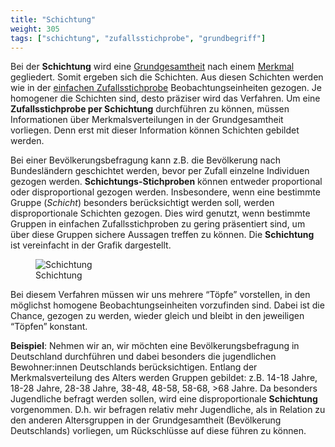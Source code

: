 ```yaml
---
title: "Schichtung"
weight: 305
tags: ["schichtung", "zufallsstichprobe", "grundbegriff"]
---
```


Bei der **Schichtung** wird eine [Grundgesamtheit](../../grundgesamtheit/index.html) nach einem [Merkmal](../../glossar/merkmal/index.html) gegliedert. Somit ergeben sich die Schichten. Aus diesen Schichten werden wie in der [einfachen Zufallsstichprobe](../../glossar/einfachezufallsauswahl/index.html) Beobachtungseinheiten gezogen. Je homogener die Schichten sind, desto präziser wird das Verfahren. Um eine **Zufallsstichprobe per Schichtung** durchführen zu können, müssen Informationen über Merkmalsverteilungen in der Grundgesamtheit vorliegen. Denn erst mit dieser Information können Schichten gebildet werden.

Bei einer Bevölkerungsbefragung kann z.B. die Bevölkerung nach Bundesländern geschichtet werden, bevor per Zufall einzelne Individuen gezogen werden. **Schichtungs-Stichproben** können entweder proportional oder disproportional gezogen werden. Insbesondere, wenn eine bestimmte Gruppe (*Schicht*) besonders berücksichtigt werden soll, werden disproportionale Schichten gezogen. Dies wird genutzt, wenn bestimmte Gruppen in einfachen Zufallsstichproben zu gering präsentiert sind, um über diese Gruppen sichere Aussagen treffen zu können. Die **Schichtung** ist vereinfacht in der Grafik dargestellt.

![Schichtung](../images/schichtung.png)

Bei diesem Verfahren müssen wir uns mehrere "Töpfe" vorstellen, in den möglichst homogene Beobachtungseinheiten vorzufinden sind. Dabei ist die Chance, gezogen zu werden, wieder gleich und bleibt in den jeweiligen "Töpfen" konstant.

**Beispiel**:
Nehmen wir an, wir möchten eine Bevölkerungsbefragung in Deutschland durchführen und dabei besonders die jugendlichen Bewohner:innen Deutschlands berücksichtigen. Entlang der Merkmalsverteilung des Alters werden Gruppen gebildet: z.B. 14-18 Jahre, 18-28 Jahre, 28-38 Jahre, 38-48, 48-58, 58-68, >68 Jahre. Da besonders Jugendliche befragt werden sollen, wird eine disproportionale **Schichtung** vorgenommen. D.h. wir befragen relativ mehr Jugendliche, als in Relation zu den anderen Altersgruppen in der Grundgesamtheit (Bevölkerung Deutschlands) vorliegen, um Rückschlüsse auf diese führen zu können.

